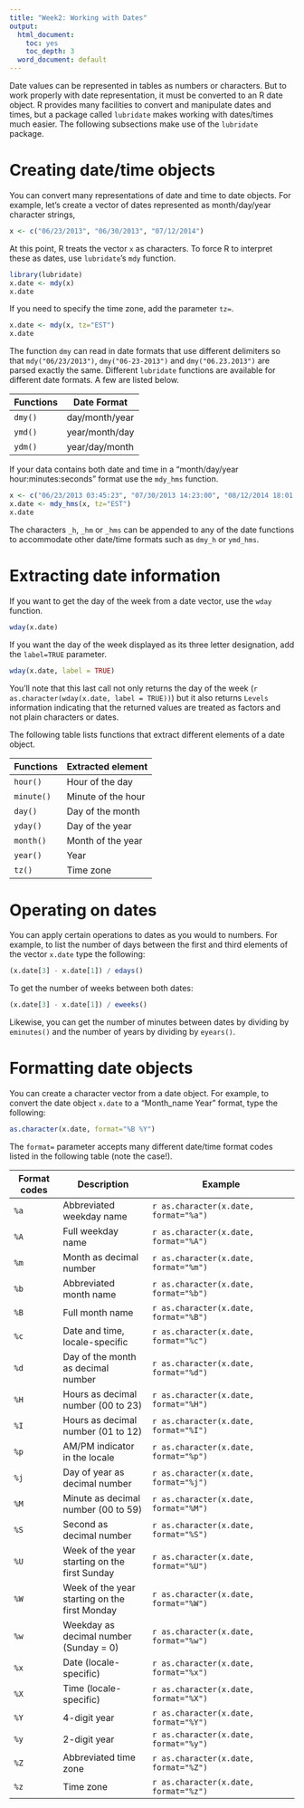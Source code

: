 ```yaml
---
title: "Week2: Working with Dates"
output:
  html_document:
    toc: yes
    toc_depth: 3
  word_document: default
---
```


Date values can be represented in tables as numbers or characters. But to work properly with date representation, it must be converted to an R date object. R provides many facilities to convert and manipulate dates and times, but a package called `lubridate` makes working with dates/times much easier. The following subsections make use of the `lubridate` package.

# Creating date/time objects

You can convert many representations of date and time to date objects. For example, let's create a vector of dates represented as month/day/year character strings,

```r
x <- c("06/23/2013", "06/30/2013", "07/12/2014")
```

At this point, R treats the vector `x` as characters. To force R to interpret these as dates, use `lubridate`'s `mdy` function.

```r
library(lubridate)
x.date <- mdy(x)
x.date
```

If you need to specify the time zone, add the parameter `tz=`.

```r
x.date <- mdy(x, tz="EST")
x.date
```

The function `dmy` can read in date formats that use different delimiters so that `mdy("06/23/2013")`, `dmy("06-23-2013")` and `dmy("06.23.2013")` are parsed exactly the same. Different `lubridate` functions are available for different date formats. A few are listed below.

Functions  |  Date Format
-----------|--------------
`dmy()`    | day/month/year
`ymd()`    | year/month/day
`ydm()`    | year/day/month

If your data contains both date and time in a "month/day/year hour:minutes:seconds" format use the `mdy_hms` function.

```r
x <- c("06/23/2013 03:45:23", "07/30/2013 14:23:00", "08/12/2014 18:01:59")
x.date <- mdy_hms(x, tz="EST")
x.date
```

The characters `_h`, `_hm` or `_hms` can be appended to any of the date functions to accommodate other date/time formats such as `dmy_h` or `ymd_hms`.

# Extracting date information

If you want to get the day of the week from a date vector, use the `wday` function. 

```r
wday(x.date)
```

If you want the day of the week displayed as its three letter designation, add the `label=TRUE` parameter.

```r
wday(x.date, label = TRUE)
```

You'll note that this last call not only returns the day of the week (`r as.character(wday(x.date, label = TRUE))`) but it also returns `Levels` information indicating that the returned values are  treated as factors and not plain characters or dates.

The following table lists functions that extract different elements of a date object.


Functions  |  Extracted element
-----------|--------------
`hour()`   | Hour of the day
`minute()` | Minute of the hour
`day()`    | Day of the month
`yday()`   | Day of the year
`month()`  | Month of the year
`year()`   | Year
`tz()`     | Time zone

# Operating on dates

You can apply certain operations to dates as you would to numbers. For example, to list the number of days between the first and third elements of the vector `x.date` type the following:

```r
(x.date[3] - x.date[1]) / edays()
```

To get the number of weeks between both dates:
```r
(x.date[3] - x.date[1]) / eweeks()
```

Likewise, you can get the number of minutes between dates by dividing by `eminutes()` and the number of years by dividing by `eyears()`. 

# Formatting date objects

You can create a character vector from a date object. For example, to convert the date object `x.date` to a "Month_name Year" format, type the following:

```r
as.character(x.date, format="%B %Y")
```

The `format=` parameter accepts many different date/time format codes listed in the following table (note the case!).

Format codes  |  Description             | Example
--------------|--------------------------|------------------------------------------
`%a`          | Abbreviated weekday name | `r as.character(x.date, format="%a")`
`%A`          | Full weekday name        | `r as.character(x.date, format="%A")`
`%m`          | Month as decimal number  | `r as.character(x.date, format="%m")`
`%b`          | Abbreviated month name   | `r as.character(x.date, format="%b")`
`%B`          | Full month name          | `r as.character(x.date, format="%B")`
`%c`          | Date and time, locale-specific |  `r as.character(x.date, format="%c")`
`%d`          | Day of the month as decimal number | `r as.character(x.date, format="%d")`
`%H`          | Hours as decimal number (00 to 23) | `r as.character(x.date, format="%H")`
`%I`          | Hours as decimal number (01 to 12) | `r as.character(x.date, format="%I")`
`%p`          | AM/PM indicator in the locale | `r as.character(x.date, format="%p")`
`%j`          | Day of year as decimal number | `r as.character(x.date, format="%j")`
`%M`          | Minute as decimal number (00 to 59) | `r as.character(x.date, format="%M")`
`%S`          | Second as decimal number | `r as.character(x.date, format="%S")`
`%U`          | Week of the year starting on the first Sunday | `r as.character(x.date, format="%U")`
`%W`          | Week of the year starting on the first Monday | `r as.character(x.date, format="%W")`
`%w`          | Weekday as decimal number (Sunday = 0) | `r as.character(x.date, format="%w")`
`%x`          | Date (locale-specific)  | `r as.character(x.date, format="%x")`
`%X`          | Time (locale-specific)  | `r as.character(x.date, format="%X")`
`%Y`          | 4-digit year            | `r as.character(x.date, format="%Y")`
`%y`          | 2-digit year            | `r as.character(x.date, format="%y")`
`%Z`          | Abbreviated time zone   | `r as.character(x.date, format="%Z")`
`%z`          | Time zone               | `r as.character(x.date, format="%z")`
